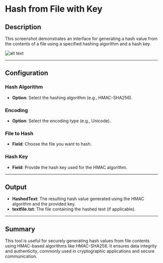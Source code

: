 # Hash from File with Key

## Description

This screenshot demonstrates an interface for generating a hash value from the contents of a file using a specified hashing algorithm and a hash key.

![alt text](../../../assets/cryptography/hash-from-file-with-key.png)

---

## Configuration

### Hash Algorithm

- **Option**: Select the hashing algorithm (e.g., HMAC-SHA256).

### Encoding

- **Option**: Select the encoding type (e.g., Unicode).

### File to Hash

- **Field**: Choose the file you want to hash.

### Hash Key

- **Field**: Provide the hash key used for the HMAC algorithm.

---

## Output

- **HashedText**: The resulting hash value generated using the HMAC algorithm and the provided key.
- **textfile.txt**: The file containing the hashed text (if applicable).

---

## Summary

This tool is useful for securely generating hash values from file contents using HMAC-based algorithms like HMAC-SHA256. It ensures data integrity and authenticity, commonly used in cryptographic applications and secure communication.